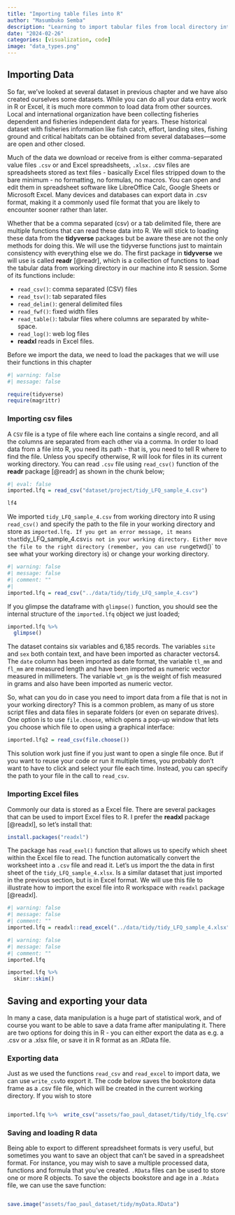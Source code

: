 ```yaml
---
title: "Importing table files into R"
author: "Masumbuko Semba"
description: "Learning to import tabular files from local directory intot R session is an important skills in R programming"
date: "2024-02-26"
categories: [visualization, code]
image: "data_types.png"
---
```




## Importing Data
So far, we’ve looked at several dataset in previous chapter and we have also created ourselves some datasets. While you can do all your data entry work in R or Excel, it is much more common to load data from other sources. Local and international organization have been collecting fisheries dependent and fisheries independent data for years. These historical dataset with fisheries information like fish catch, effort, landing sites, fishing ground and critical habitats can be obtained from several databases---some are open and other closed. 

Much of the data we download or receive from is either comma-separated value files `.csv` or and Excel spreadsheets, `.xlsx.` .csv files are spreadsheets stored as text files - basically Excel files stripped down to the bare minimum - no formatting, no formulas, no macros. You can open and edit them in spreadsheet software like LibreOffice Calc, Google Sheets or Microsoft Excel. Many devices and databases can export data in .csv format, making it a commonly used file format that you are likely to encounter sooner rather than later. 

Whether that be a comma separated (csv) or a tab delimited file, there are multiple functions that can read these data into R. We will stick to loading these data from the **tidyverse** packages but be aware these are not the only methods for doing this. We will use the tidyverse functions just to maintain consistency with everything else we do. The first package in **tidyverse** we will use is called **readr** [@readr], which is a collection of functions to load the tabular data from working directory in our machine into R session. Some of its functions include:

+ `read_csv()`: comma separated (CSV) files
+ `read_tsv()`: tab separated files
+ `read_delim()`: general delimited files
+ `read_fwf()`: fixed width files
+ `read_table()`: tabular files where columns are separated by white-space.
+ `read_log()`: web log files
+ **readxl** reads in Excel files.

Before we import the data, we need to load the packages that we will use their functions in this chapter

```r
#| warning: false
#| message: false

require(tidyverse)
require(magrittr)
```


### Importing csv files

A `CSV` file is a type of file where each line contains a single record, and all the columns are separated from each other via a comma. In order to load data from a file into R, you need its path - that is, you need to tell R where to find the file. Unless you specify otherwise, R will look for files in its current working directory. You can read `.csv` file using `read_csv()` function of the **readr** package [@readr] as shown in the chunk below;



```r
#| eval: false
imported.lfq = read_csv("dataset/project/tidy_LFQ_sample_4.csv")

lf4
```

We imported `tidy_LFQ_sample_4.csv` from working directory into R using `read_csv()` and specify the path to the file in your working directory and store as `imported.lfq. If you get an error message, it means that `tidy_LFQ_sample_4.csv` is not in your working directory. Either move the file to the right directory (remember, you can use run `getwd()` to see what your working directory is) or change your working directory.

```r
#| warning: false
#| message: false
#| comment: ""
#| 
imported.lfq = read_csv("../data/tidy/tidy_LFQ_sample_4.csv")


```
If you glimpse the dataframe with `glimpse()` function, you should see the internal structure of the `imported.lfq` object we just loaded;

```r
imported.lfq %>% 
  glimpse()
```

The dataset contains six variables and 6,185 records. The variables `site` and `sex` both contain text, and have been imported as character vectors4. The `date` column has been imported as date format, the variable `tl_mm` and `fl_mm` are measured length and have been imported as numeric vector measured in millimeters. The variable `wt_gm` is the weight of fish measured in grams and also have been imported as numeric vector. 


So, what can you do in case you need to import data from a file that is not in your working directory? This is a common problem, as many of us store script files and data files in separate folders (or even on separate drives). One option is to use `file.choose`, which opens a pop-up window that lets you choose which file to open using a graphical interface:

```r
imported.lfq2 = read_csv(file.choose())
```

This solution work just fine if you just want to open a single file once. But if you want to reuse your code or run it multiple times, you probably don’t want to have to click and select your file each time. Instead, you can specify the path to your file in the call to `read_csv`.


### Importing Excel files

Commonly our data is stored as a Excel file. There are several packages that can be used to import Excel files to R. I prefer the **readxl** package [@readxl], so let’s install that:

```r
install.packages("readxl")
```
The package has `read_exel()` function that allows us to specify which sheet within the Excel file to read. The  function automatically convert the worksheet into a `.csv` file and read it. Let's us import the the data in first sheet of the `tidy_LFQ_sample_4.xlsx`. Is a similar dataset that just imported in the previous section, but is in Excel format.  We will use this file to illustrate how to import the excel file into R workspace with `readxl` package [@readxl].


```r
#| warning: false
#| message: false
#| comment: ""
imported.lfq = readxl::read_excel("../data/tidy/tidy_LFQ_sample_4.xlsx", sheet = 1)

```



```r
#| warning: false
#| message: false
#| comment: ""
imported.lfq

```

```r
imported.lfq %>% 
  skimr::skim()
```


## Saving and exporting your data
In many a case, data manipulation is a huge part of statistical work, and of course you want to be able to save a data frame after manipulating it. There are two options for doing this in R - you can either export the data as e.g. a .csv or a .xlsx file, or save it in R format as an .RData file.

### Exporting data
Just as we used the functions `read_csv` and `read_excel` to import data, we can use `write_csv`to export it. The code below saves the bookstore data frame as a .csv file file, which will be created in the current working directory. If you wish to store 


```r

imported.lfq %>%  write_csv("assets/fao_paul_dataset/tidy/tidy_lfq.csv")

```

### Saving and loading R data
Being able to export to different spreadsheet formats is very useful, but sometimes you want to save an object that can’t be saved in a spreadsheet format. For instance, you may wish to save a multiple processed data, functions and formula that you’ve created. `.RData` files can be used to store one or more R objects. To save the objects bookstore and age in a `.Rdata` file, we can use the save function:



```r

save.image("assets/fao_paul_dataset/tidy/myData.RData")

```



